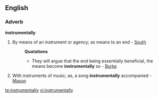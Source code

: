 ==English==

===Adverb===
'''instrumentally'''

#By means of an instrument or agency; as means to an end - [[South]]
#:'''Quotations'''
#:*They will argue that the end being essentially beneficial, the means become '''instrumentally''' so - [[Burke]]
#With instruments of music; as, a song '''instrumentally''' accompanied - [[Mason]]

[[te:instrumentally]]
[[vi:instrumentally]]